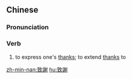 {{also|致谢}}
==Chinese==
{{zh-forms|s=致谢}}

===Pronunciation===
{{zh-pron
|m=zhìxiè
|c=zi3 ze6
|h=pfs=chṳ-chhia
|mn=tì-siā
|cat=v
}}

===Verb===
{{zh-verb}}

# {{lb|zh|literary}} to express one's [[thanks]]; to extend [[thank]]s to

[[zh-min-nan:致謝]]
[[hu:致謝]]